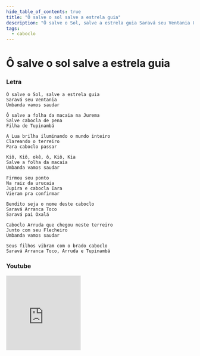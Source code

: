 ```yaml
---
hide_table_of_contents: true
title: "Ô salve o sol salve a estrela guia"
description: "Ô salve o Sol, salve a estrela guia Saravá seu Ventania Umbanda vamos saudar Ô salve a folha da macaia na Jurema Salve cabocla de pena Filha de Tupinambá A Lua brilha iluminando o mundo inteiro Clareando o terreiro Para caboclo passar Kiô, Kiô, okê, ô, Kiô, Kia Salve a folha da macaia Umbanda vamos saudar Firmou seu ponto Na raiz da urucaia Jupira e cabocla Iara Vieram pra confirmar Bendito seja o nome deste caboclo Saravá Arranca Toco Saravá pai Oxalá Caboclo Arruda que chegou neste terreiro Junto com seu Flecheiro Umbanda vamos saudar Seus filhos vibram com o brado caboclo Saravá Arranca Toco, Arruda e Tupinambá"
tags:
  - caboclo
---
```


# Ô salve o sol salve a estrela guia

### Letra

```text
Ô salve o Sol, salve a estrela guia
Saravá seu Ventania
Umbanda vamos saudar

Ô salve a folha da macaia na Jurema
Salve cabocla de pena
Filha de Tupinambá

A Lua brilha iluminando o mundo inteiro
Clareando o terreiro
Para caboclo passar

Kiô, Kiô, okê, ô, Kiô, Kia
Salve a folha da macaia
Umbanda vamos saudar

Firmou seu ponto
Na raiz da urucaia
Jupira e cabocla Iara
Vieram pra confirmar

Bendito seja o nome deste caboclo
Saravá Arranca Toco
Saravá pai Oxalá

Caboclo Arruda que chegou neste terreiro
Junto com seu Flecheiro
Umbanda vamos saudar

Seus filhos vibram com o brado caboclo
Saravá Arranca Toco, Arruda e Tupinambá
```

### Youtube

<iframe
  width="200"
  height="200"
  src="https://www.youtube.com/embed/SSBt-F6ywtg"
  title="YouTube video player"
  frameborder="0"
  allow="accelerometer; autoplay; clipboard-write; encrypted-media; gyroscope; picture-in-picture; web-share"
  referrerpolicy="strict-origin-when-cross-origin"
  allowfullscreen
></iframe>